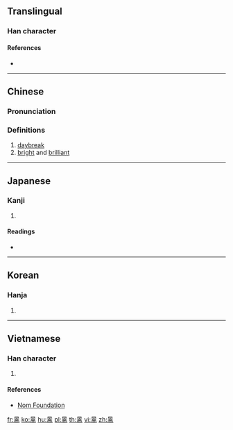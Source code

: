 ==Translingual==

===Han character===
{{Han char|rn=72|rad=日|as=10|sn=14|four=60227|canj=AYRB|ids=⿱日高}}

====References====
* {{Han ref|kx=0498.430|dkj=14089|dj=0867.210|hdz=21530.160|uh=66A0|ud=26272|bh=E1F7|bd=57847}}

----

==Chinese==
{{zh-forms}}

===Pronunciation===
{{zh-pron
|m=gǎo
|c=gou2
|mc=y
|oc=y
|ma=
|cat=n,a
}}

===Definitions===
# [[daybreak]]
# [[bright]] and [[brilliant]]

----

==Japanese==

===Kanji===
{{ja-kanji|grade=|rs=日10}}

# {{defn|lang=ja|sort=日10}}

====Readings====
* {{ja-readings|on=[[こう]] (kō)|kun=}}

----

==Korean==

===Hanja===
{{ko-hanja|hangeul=[[고]], [[호]]|eumhun=|rv=go, ho|mr=ko, ho|y=ko, ho}}

# {{defn|lang=ko|sort=日10}}

----

==Vietnamese==

===Han character===
{{vi-readings|rs=日10|hanviet=hạo}}

# {{defn|lang=vi|sort=日10}}

====References====
* [http://nomfoundation.org/common/nom_details.php?codepoint=66a0 Nom Foundation]

[[fr:暠]]
[[ko:暠]]
[[hu:暠]]
[[pl:暠]]
[[th:暠]]
[[vi:暠]]
[[zh:暠]]